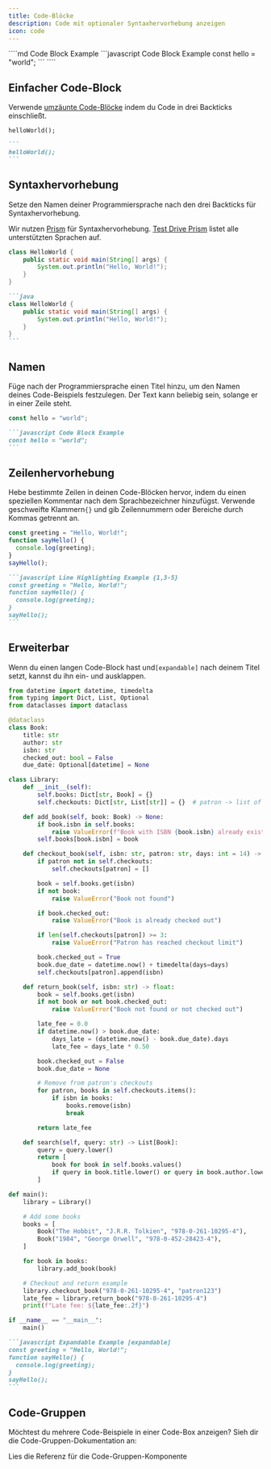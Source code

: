 ```yaml
---
title: Code-Blöcke
description: Code mit optionaler Syntaxhervorhebung anzeigen
icon: code
---
```


<RequestExample>
  ````md Code Block Example
  ```javascript Code Block Example
  const hello = "world";
  ```
  ````
</RequestExample>

## Einfacher Code-Block

Verwende [umzäunte Code-Blöcke](https://www.markdownguide.org/extended-syntax/#fenced-code-blocks) indem du Code in drei Backticks einschließt.

```
helloWorld();
```

````md
```
helloWorld();
```
````

## Syntaxhervorhebung

Setze den Namen deiner Programmiersprache nach den drei Backticks für Syntaxhervorhebung.

Wir nutzen [Prism](https://prismjs.com/#supported-languages) für Syntaxhervorhebung. [Test Drive Prism](https://prismjs.com/test.html#language=markup) listet alle unterstützten Sprachen auf.

```java
class HelloWorld {
    public static void main(String[] args) {
        System.out.println("Hello, World!");
    }
}
```

````md
```java
class HelloWorld {
    public static void main(String[] args) {
        System.out.println("Hello, World!");
    }
}
```
````

## Namen

Füge nach der Programmiersprache einen Titel hinzu, um den Namen deines Code-Beispiels festzulegen. Der Text kann beliebig sein, solange er in einer Zeile steht.

```javascript Code Block Example
const hello = "world";
```

````md Code Block Example
```javascript Code Block Example
const hello = "world";
```
````

## Zeilenhervorhebung

Hebe bestimmte Zeilen in deinen Code-Blöcken hervor, indem du einen speziellen Kommentar nach dem Sprachbezeichner hinzufügst. Verwende geschweifte Klammern`{}` und gib Zeilennummern oder Bereiche durch Kommas getrennt an.

```javascript Line Highlighting Example {1,3-5}
const greeting = "Hello, World!";
function sayHello() {
  console.log(greeting);
}
sayHello();
```

````md
```javascript Line Highlighting Example {1,3-5}
const greeting = "Hello, World!";
function sayHello() {
  console.log(greeting);
}
sayHello();
```
````

## Erweiterbar

Wenn du einen langen Code-Block hast und`[expandable]` nach deinem Titel setzt, kannst du ihn ein- und ausklappen.

```python library.py [expandable]
from datetime import datetime, timedelta
from typing import Dict, List, Optional
from dataclasses import dataclass

@dataclass
class Book:
    title: str
    author: str
    isbn: str
    checked_out: bool = False
    due_date: Optional[datetime] = None

class Library:
    def __init__(self):
        self.books: Dict[str, Book] = {}
        self.checkouts: Dict[str, List[str]] = {}  # patron -> list of ISBNs

    def add_book(self, book: Book) -> None:
        if book.isbn in self.books:
            raise ValueError(f"Book with ISBN {book.isbn} already exists")
        self.books[book.isbn] = book

    def checkout_book(self, isbn: str, patron: str, days: int = 14) -> None:
        if patron not in self.checkouts:
            self.checkouts[patron] = []

        book = self.books.get(isbn)
        if not book:
            raise ValueError("Book not found")

        if book.checked_out:
            raise ValueError("Book is already checked out")

        if len(self.checkouts[patron]) >= 3:
            raise ValueError("Patron has reached checkout limit")

        book.checked_out = True
        book.due_date = datetime.now() + timedelta(days=days)
        self.checkouts[patron].append(isbn)

    def return_book(self, isbn: str) -> float:
        book = self.books.get(isbn)
        if not book or not book.checked_out:
            raise ValueError("Book not found or not checked out")

        late_fee = 0.0
        if datetime.now() > book.due_date:
            days_late = (datetime.now() - book.due_date).days
            late_fee = days_late * 0.50

        book.checked_out = False
        book.due_date = None

        # Remove from patron's checkouts
        for patron, books in self.checkouts.items():
            if isbn in books:
                books.remove(isbn)
                break

        return late_fee

    def search(self, query: str) -> List[Book]:
        query = query.lower()
        return [
            book for book in self.books.values()
            if query in book.title.lower() or query in book.author.lower()
        ]

def main():
    library = Library()

    # Add some books
    books = [
        Book("The Hobbit", "J.R.R. Tolkien", "978-0-261-10295-4"),
        Book("1984", "George Orwell", "978-0-452-28423-4"),
    ]

    for book in books:
        library.add_book(book)

    # Checkout and return example
    library.checkout_book("978-0-261-10295-4", "patron123")
    late_fee = library.return_book("978-0-261-10295-4")
    print(f"Late fee: ${late_fee:.2f}")

if __name__ == "__main__":
    main()
```

````md
```javascript Expandable Example [expandable]
const greeting = "Hello, World!";
function sayHello() {
  console.log(greeting);
}
sayHello();
```
````

## Code-Gruppen

Möchtest du mehrere Code-Beispiele in einer Code-Box anzeigen? Sieh dir die Code-Gruppen-Dokumentation an:

<Card title="Code Group" href="/content/components/code-groups" icon="columns-3">
  Lies die Referenz für die Code-Gruppen-Komponente
</Card>
